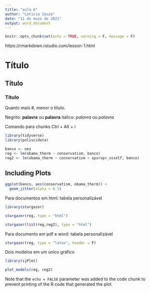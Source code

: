```yaml
---
title: "aula 6"
author: "Leticia Souza"
date: "11 de maio de 2021"
output: word_document
---
```


```r
knitr::opts_chunk$set(echo = TRUE, warning = F, message = F)
```

https://rmarkdown.rstudio.com/lesson-1.html

# Título
## Título
### Título

Quanto mais #, menor o título.

Negrito: **palavra** ou __palavra__
itálico: *palavra* ou _palavra_

Comando para chunks Ctrl + Alt + i

```r
library(tidyverse)
library(poliscidata)

banco <- nes
reg <- lm(obama_therm ~ conservatism, banco)
reg2 <- lm(obama_therm ~ conservatism + spsrvpr_ssself, banco)
```

## Including Plots

```r
ggplot(banco, aes(conservatism, obama_therm)) +
  geom_jitter(alpha = 0.1)
```

Para documentos em html: tabela personalizável

```r
library(stargazer)

stargazer(reg, type = "html")

stargazer(list(reg,reg2), type = "html")
```
Para documento em pdf e word: tabela personalizável
```r
stargazer(reg, type = "latex", header = F)
```

Dois modelos em um único gráfico
```r
library(sjPlot)

plot_models(reg, reg2)
```


Note that the `echo = FALSE` parameter was added to the code chunk to prevent printing of the R code that generated the plot.

